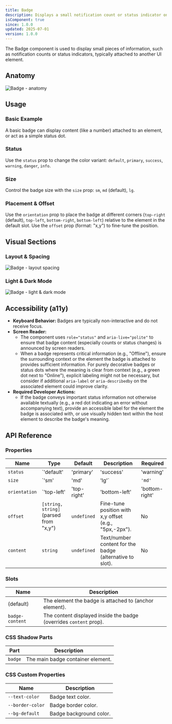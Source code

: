```yaml
---
title: Badge
description: Displays a small notification count or status indicator on another element.
isComponent: true
since: 1.0.0
updated: 2025-07-01
version: 1.0.0
---
```



The Badge component is used to display small pieces of information, such as notification counts or status indicators, typically attached to another UI element.

## Anatomy

<Image src={anatomy} alt="Badge - anatomy" />

## Usage

### Basic Example

A basic badge can display content (like a number) attached to an element, or act as a simple status dot.

<CodePreview autoGeneration={true} horizontal>
  <plus-badge content="5">
    <plus-avatar image="https://i.pravatar.cc/50" alt="User Avatar"></plus-avatar>
  </plus-badge>
  <plus-badge status="success">
    <plus-avatar image="https://i.pravatar.cc/50" alt="User Avatar"></plus-avatar>
  </plus-badge>
</CodePreview>

### Status

Use the `status` prop to change the color variant: `default`, `primary`, `success`, `warning`, `danger`, `info`.

<CodePreview autoGeneration={true} horizontal>
  <plus-badge data-variant-status="default,primary,success,warning,danger,info" content="1">
    <plus-avatar image="https://i.pravatar.cc/50"></plus-avatar>
  </plus-badge>
</CodePreview>

### Size

Control the badge size with the `size` prop: `sm`, `md` (default), `lg`.

<CodePreview autoGeneration={true} horizontal>
  <plus-badge data-variant-size="sm,md,lg" content="S">
    <plus-avatar image="https://i.pravatar.cc/50"></plus-avatar>
  </plus-badge>
  <plus-badge data-variant-size="sm,md,lg">
    <plus-avatar image="https://i.pravatar.cc/50"></plus-avatar>
  </plus-badge>
</CodePreview>

### Placement & Offset

Use the `orientation` prop to place the badge at different corners (`top-right` (default), `top-left`, `bottom-right`, `bottom-left`) relative to the element in the default slot. Use the `offset` prop (format: "x,y") to fine-tune the position.

<CodePreview autoGeneration={true} horizontal>
  <plus-badge orientation="top-left" content="TL">
    <plus-avatar image="https://i.pravatar.cc/50"></plus-avatar>
  </plus-badge>
  <plus-badge orientation="bottom-left" offset="-5px,5px" content="Offset">
    <plus-avatar image="https://i.pravatar.cc/50"></plus-avatar>
  </plus-badge>
  <plus-badge orientation="bottom-right" content="BR">
    <plus-avatar image="https://i.pravatar.cc/50"></plus-avatar>
  </plus-badge>
</CodePreview>

## Visual Sections

### Layout & Spacing

<Image src={layoutSpacing} alt="Badge - layout spacing" />

### Light & Dark Mode

<Image src={lightDarkMode} alt="Badge - light & dark mode" />

## Accessibility (a11y)

*   **Keyboard Behavior:** Badges are typically non-interactive and do not receive focus.
*   **Screen Reader:**
    *   The component uses `role="status"` and `aria-live="polite"` to ensure that badge content (especially counts or status changes) is announced by screen readers.
    *   When a badge represents critical information (e.g., "Offline"), ensure the surrounding context or the element the badge is attached to provides sufficient information. For purely decorative badges or status dots where the meaning is clear from context (e.g., a green dot next to "Online"), explicit labeling might not be necessary, but consider if additional `aria-label` or `aria-describedby` on the associated element could improve clarity.
*   **Required Developer Actions:**
    *   If the badge conveys important status information not otherwise available textually (e.g., a red dot indicating an error without accompanying text), provide an accessible label for the element the badge is associated with, or use visually hidden text within the host element to describe the badge's meaning.

## API Reference

### Properties

| Name         | Type                                                              | Default        | Description                                                         | Required |
|--------------|-------------------------------------------------------------------|----------------|---------------------------------------------------------------------|----------|
| `status`     | `'default' | 'primary' | 'success' | 'warning' | 'danger' | 'info'` | `'default'`    | Color variant of the badge.                                          | No       |
| `size`       | `'sm' | 'md' | 'lg'`                                          | `'md'`         | Size of the badge.                                                   | No       |
| `orientation`| `'top-left' | 'top-right' | 'bottom-left' | 'bottom-right' | ''` | `'top-right'`  | Position relative to the default slot content. Leave empty for inline. | No       |
| `offset`     | `[string, string]` (parsed from "x,y")                       | `undefined`    | Fine-tune position with x,y offset (e.g., "5px,-2px").           | No       |
| `content`    | `string`                                                          | `undefined`    | Text/number content for the badge (alternative to slot).             | No       |

### Slots

| Name            | Description                                                        |
|-----------------|--------------------------------------------------------------------|
| (default)       | The element the badge is attached to (anchor element).             |
| `badge-content` | The content displayed inside the badge (overrides `content` prop). |

### CSS Shadow Parts

| Part    | Description                   |
|---------|-------------------------------|
| `badge` | The main badge container element. |

### CSS Custom Properties

| Name             | Description                     |
|------------------|---------------------------------|
| `--text-color`   | Badge text color.             |
| `--border-color` | Badge border color.           |
| `--bg-default`   | Badge background color.         |
